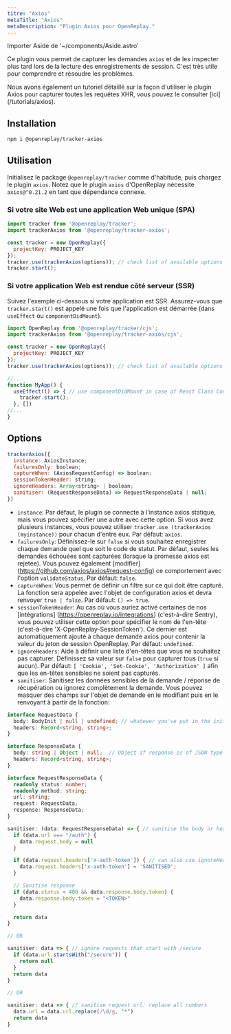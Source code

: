```yaml
---
titre: "Axios"
metaTitle: "Axios"
metaDescription: "Plugin Axios pour OpenReplay."
---
```


Importer Aside de '~/components/Aside.astro'

Ce plugin vous permet de capturer les demandes `axios` et de les inspecter plus tard lors de la lecture des enregistrements de session. C'est très utile pour comprendre et résoudre les problèmes.

<Aside type="tip">
Nous avons également un tutoriel détaillé sur la façon d'utiliser le plugin Axios pour capturer toutes les requêtes XHR, vous pouvez le consulter [ici] (/tutorials/axios).
</Aside>

## Installation


```bash
npm i @openreplay/tracker-axios
```


## Utilisation

Initialisez le package `@openreplay/tracker` comme d'habitude, puis chargez le plugin `axios`. Notez que le plugin `axios` d'OpenReplay nécessite `axios@^0.21.2` en tant que dépendance connexe.

### Si votre site Web est une application Web unique (SPA)


```js
import tracker from '@openreplay/tracker';
import trackerAxios from '@openreplay/tracker-axios';

const tracker = new OpenReplay({
  projectKey: PROJECT_KEY
});
tracker.use(trackerAxios(options)); // check list of available options below
tracker.start();
```


### Si votre application Web est rendue côté serveur (SSR)

Suivez l'exemple ci-dessous si votre application est SSR. Assurez-vous que `tracker.start()` est appelé une fois que l'application est démarrée (dans `useEffect` ou `componentDidMount`).


```js
import OpenReplay from '@openreplay/tracker/cjs';
import trackerAxios from '@openreplay/tracker-axios/cjs';

const tracker = new OpenReplay({
  projectKey: PROJECT_KEY
});
tracker.use(trackerAxios(options)); // check list of available options below

//...
function MyApp() {
  useEffect(() => { // use componentDidMount in case of React Class Component
    tracker.start();
  }, [])
//...
}
```


## Options


```js
trackerAxios({
  instance: AxiosInstance;
  failuresOnly: boolean;
  captureWhen: (AxiosRequestConfig) => boolean;
  sessionTokenHeader: string;
  ignoreHeaders: Array<string> | boolean;
  sanitiser: (RequestResponseData) => RequestResponseData | null;
})
```


- `instance`: Par défaut, le plugin se connecte à l'instance axios statique, mais vous pouvez spécifier une autre avec cette option. Si vous avez plusieurs instances, vous pouvez utiliser `tracker.use (trackerAxios (myinstance))` pour chacun d'entre eux. Par défaut: `axios`.
- `failuresOnly`: Définissez-le sur `false` si vous souhaitez enregistrer chaque demande quel que soit le code de statut. Par défaut, seules les demandes échouées sont capturées (lorsque la promesse axios est rejetée). Vous pouvez également [modifier] (https://github.com/axios/axios#request-config) ce comportement avec l'option `validateStatus`. Par défaut: `false`.
- `captureWhen`: Vous permet de définir un filtre sur ce qui doit être capturé. La fonction sera appelée avec l'objet de configuration axios et devra renvoyer `true | false`. Par défaut: `() => true`.
- `sessionTokenHeader`: Au cas où vous auriez activé certaines de nos [intégrations] (https://openreplay.io/integrations) (c'est-à-dire Sentry), vous pouvez utiliser cette option pour spécifier le nom de l'en-tête (c'est-à-dire 'X-OpenReplay-SessionToken'). Ce dernier est automatiquement ajouté à chaque demande axios pour contenir la valeur du jeton de session OpenReplay. Par défaut: `undefined`.
- `ignoreHeaders`: Aide à définir une liste d'en-têtes que vous ne souhaitez pas capturer. Définissez sa valeur sur `false` pour capturer tous (`true` si aucun). Par défaut: `[ 'Cookie', 'Set-Cookie', 'Authorization' ]` afin que les en-têtes sensibles ne soient pas capturés.
- `sanitiser`: Sanitisez les données sensibles de la demande / réponse de récupération ou ignorez complètement la demande. Vous pouvez masquer des champs sur l'objet de demande en le modifiant puis en le renvoyant à partir de la fonction:


```typescript
interface RequestData {
  body: BodyInit | null | undefined; // whatewer you've put in the init.body in fetch(url, init)
  headers: Record<string, string>;
}

interface ResponseData {
  body: string | Object | null;  // Object if response is of JSON type
  headers: Record<string, string>;
}

interface RequestResponseData {
  readonly status: number;
  readonly method: string;
  url: string;
  request: RequestData;
  response: ResponseData;
}

sanitiser: (data: RequestResponseData) => { // sanitise the body or headers
  if (data.url === "/auth") {
    data.request.body = null
  }

  if (data.request.headers['x-auth-token']) { // can also use ignoreHeaders option instead
    data.request.headers['x-auth-token'] = 'SANITISED';
  }

  // Sanitise response
  if (data.status < 400 && data.response.body.token) {
    data.response.body.token = "<TOKEN>"  
  }

  return data
}

// OR

sanitiser: data => { // ignore requests that start with /secure
  if (data.url.startsWith("/secure")) {
    return null
  }
  return data
}

// OR

sanitiser: data => { // sanitise request url: replace all numbers
  data.url = data.url.replace(/\d/g, "*")
  return data
}
```

